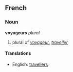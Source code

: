 ==French==
===Noun===
'''voyageurs''' ''plural''

# plural of ''[[voyageur]]'', ''[[traveller]]''

====Translations====
*English: [[travellers]]<!-- also travelers? -->